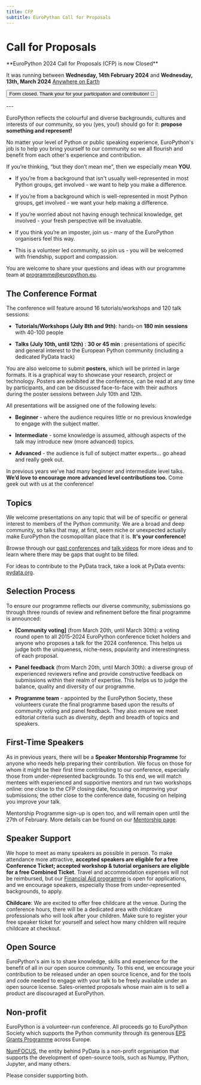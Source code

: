 ```yaml
---
title: CFP
subtitle: EuroPython Call for Proposals
---
```


# Call for Proposals

<div style={{textAlign: "center", marginBottom: 10}}>
**EuroPython 2024 Call for Proposals (CFP) is now Closed**

It was running between **Wednesday, 14th February 2024** and **Wednesday, 13th,
March 2024**
[Anywhere on Earth](https://en.wikipedia.org/wiki/Anywhere_on_Earth)

<Button>Form closed. Thank your for your participation and contribution! 🐍</Button>
</div>
---

EuroPython reflects the colourful and diverse backgrounds, cultures and
interests of our community, so you (yes, you!) should go for it: **propose
something and represent!**

No matter your level of Python or public speaking experience, EuroPython's job
is to help you bring yourself to our community so we all flourish and benefit
from each other's experience and contribution.

If you’re thinking, “but they don’t mean me”, then we especially mean **YOU**.

- If you’re from a background that isn't usually well-represented in most Python
  groups, get involved - we want to help you make a difference.

- If you’re from a background which is well-represented in most Python groups,
  get involved - we want your help making a difference.

- If you’re worried about not having enough technical knowledge, get involved -
  your fresh perspective will be invaluable.

- If you think you’re an imposter, join us - many of the EuroPython organisers
  feel this way.

- This is a volunteer led community, so join us - you will be welcomed with
  friendship, support and compassion.

You are welcome to share your questions and ideas with our programme team at
[programme@europython.eu](mailto:programme@europython.eu).

## The Conference Format

The conference will feature around 16 tutorials/workshops and 120 talk sessions:

- **Tutorials/Workshops (July 8th and 9th)**: hands-on **180 min sessions** with
  40-100 people

- **Talks (July 10th, until 12th)** : **30 or 45 min** : presentations of
  specific and general interest to the European Python community (including a
  dedicated PyData track)

You are also welcome to submit **posters**, which will be printed in large
formats. It is a graphical way to showcase your research, project or technology.
Posters are exhibited at the conference, can be read at any time by
participants, and can be discussed face-to-face with their authors during the
poster sessions between July 10th and 12th.

All presentations will be assigned one of the following levels:

- **Beginner** - where the audience requires little or no previous knowledge to
  engage with the subject matter.

- **Intermediate** - some knowledge is assumed, although aspects of the talk may
  introduce new (more advanced) topics.

- **Advanced** - the audience is full of subject matter experts... go ahead and
  really geek out.

In previous years we’ve had many beginner and intermediate level talks. **We’d
love to encourage more advanced level contributions too.** Come geek out with us
at the conference!

## Topics

We welcome presentations on any topic that will be of specific or general
interest to members of the Python community. We are a broad and deep community,
so talks that may, at first, seem niche or unexpected actually make EuroPython
the cosmopolitan place that it is. **It's your conference!**

Browse through our
[past conferences](https://www.europython-society.org/europython/) and
[talk videos](https://www.youtube.com/c/EuroPythonConference) for more ideas and
to learn where there may be gaps that ought to be filled.

For ideas to contribute to the PyData track, take a look at PyData events:
[pydata.org](https://pydata.org/).

## Selection Process

To ensure our programme reflects our diverse community, submissions go through
three rounds of review and refinement before the final programme is announced:

- **[Community voting]** (from March 20th, until March 30th): a voting round
  open to all 2015-2024 EuroPython conference ticket holders and anyone who
  proposes a talk for the 2024 conference. This helps us judge both the
  uniqueness, niche-ness, popularity and interestingness of each proposal.

- **Panel feedback** (from March 20th, until March 30th): a diverse group of
  experienced reviewers refine and provide constructive feedback on submissions
  within their realm of expertise. This helps us to judge the balance, quality
  and diversity of our programme.

- **Programme team** - appointed by the EuroPython Society, these volunteers
  curate the final programme based upon the results of community voting and
  panel feedback. They also ensure we meet editorial criteria such as diversity,
  depth and breadth of topics and speakers.

## First-Time Speakers

As in previous years, there will be a **Speaker Mentorship Programme** for
anyone who needs help preparing their contribution. We focus on those for whom
it might be their first time contributing to our conference, especially those
from under-represented backgrounds. To this end, we will match mentees with
experienced and supportive mentors and run two workshops online: one close to
the CFP closing date, focusing on improving your submissions; the other close to
the conference date, focusing on helping you improve your talk.

Mentorship Programme sign-up is open too, and will remain open until the 27th of
February. More details can be found on our [Mentorship page](/mentorship).

## Speaker Support

We hope to meet as many speakers as possible in person. To make attendance more
attractive, **accepted speakers are eligible for a free Conference Ticket;
accepted workshop & tutorial organisers are eligible for a free Combined
Ticket**. Travel and accommodation expenses will not be reimbursed, but our
[Financial Aid programme](/finaid) is open for applications, and we encourage
speakers, especially those from under-represented backgrounds, to apply.

**Childcare**: We are excited to offer free childcare at the venue. During the
conference hours, there will be a dedicated area with childcare professionals
who will look after your children. Make sure to register your free speaker
ticket for yourself and select how many children will require childcare at
checkout.

## Open Source

EuroPython's aim is to share knowledge, skills and experience for the benefit of
all in our open source community. To this end, we encourage your contribution to
be released under an open source licence, and for the tools and code needed to
engage with your talk to be freely available under an open source license.
Sales-oriented proposals whose main aim is to sell a product are discouraged at
EuroPython.

## Non-profit

[comment]: # "not sure if we want to keep these below"

EuroPython is a volunteer-run conference. All proceeds go to EuroPython Society
which supports the Python community through its generous
[EPS Grants Programme](https://www.europython-society.org/grants/) across
Europe.

[NumFOCUS](https://numfocus.org/), the entity behind PyData is a non-profit
organisation that supports the development of open-source tools, such as Numpy,
IPython, Jupyter, and many others.

Please consider supporting both.
